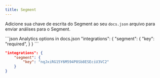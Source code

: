 ```yaml
---
title: Segment
---
```


Adicione sua chave de escrita do Segment ao seu `docs.json` arquivo para enviar análises para o Segment.

<CodeGroup>
  ```json Analytics options in docs.json
  "integrations": {
      "segment": {
          "key": "required",
      }
  }
  ```

  ```json Example
  "integrations": {
      "segment": {
          "key": "nqJxiRG15Y6M594P8Sb8ESEciU3VC2"
      }
  }
  ```
</CodeGroup>
